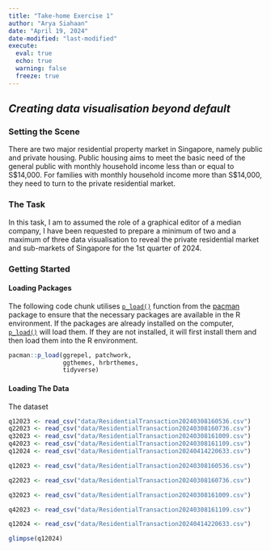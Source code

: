 ```yaml
---
title: "Take-home Exercise 1"
author: "Arya Siahaan"
date: "April 19, 2024"
date-modified: "last-modified"
execute: 
  eval: true
  echo: true
  warning: false
  freeze: true
---
```


## ***Creating data visualisation beyond default***

### **Setting the Scene**

There are two major residential property market in Singapore, namely public and private housing. Public housing aims to meet the basic need of the general public with monthly household income less than or equal to S\$14,000. For families with monthly household income more than S\$14,000, they need to turn to the private residential market.

### **The Task**

In this task, I am to assumed the role of a graphical editor of a median company, I have been requested to prepare a minimum of two and a maximum of three data visualisation to reveal the private residential market and sub-markets of Singapore for the 1st quarter of 2024.



### **Getting Started**

#### **Loading Packages**

The following code chunk utilises [`p_load()`](https://www.rdocumentation.org/packages/pacman/versions/0.5.1/topics/p_load) function from the [pacman](https://github.com/trinker/pacman) package to ensure that the necessary packages are available in the R environment. If the packages are already installed on the computer, [`p_load()`](https://www.rdocumentation.org/packages/pacman/versions/0.5.1/topics/p_load) will load them. If they are not installed, it will first install them and then load them into the R environment.

```r
pacman::p_load(ggrepel, patchwork, 
               ggthemes, hrbrthemes,
               tidyverse) 
```


#### **Loading The Data**

The dataset

```r
q12023 <- read_csv("data/ResidentialTransaction20240308160536.csv")
q22023 <- read_csv("data/ResidentialTransaction20240308160736.csv")
q32023 <- read_csv("data/ResidentialTransaction20240308161009.csv")
q42023 <- read_csv("data/ResidentialTransaction20240308161109.csv")
q12024 <- read_csv("data/ResidentialTransaction20240414220633.csv")
```

```r
q12023 <- read_csv("data/ResidentialTransaction20240308160536.csv")
```


```r
q22023 <- read_csv("data/ResidentialTransaction20240308160736.csv")
```

```r
q32023 <- read_csv("data/ResidentialTransaction20240308161009.csv")
```

```r
q42023 <- read_csv("data/ResidentialTransaction20240308161109.csv")
```

```r
q12024 <- read_csv("data/ResidentialTransaction20240414220633.csv")
```

```r
glimpse(q12024)
```


